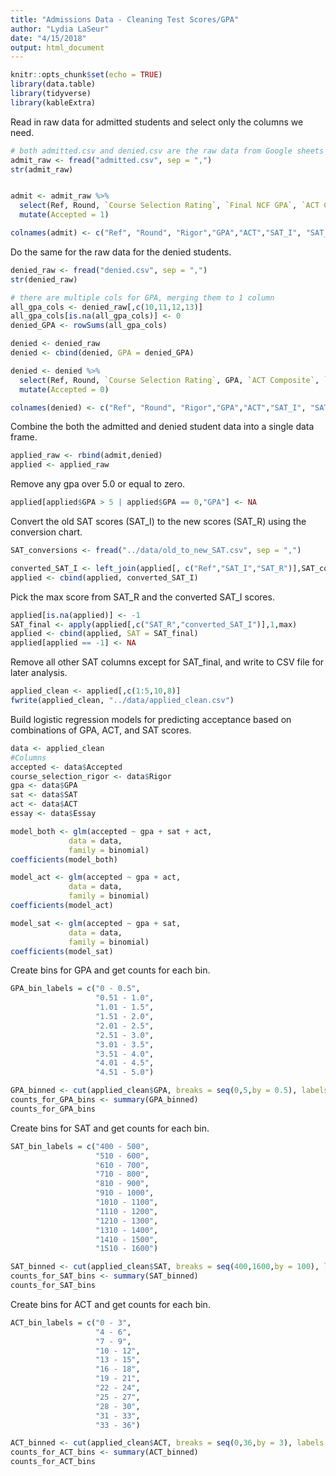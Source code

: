 ```yaml
---
title: "Admissions Data - Cleaning Test Scores/GPA"
author: "Lydia LaSeur"
date: "4/15/2018"
output: html_document
---
```


```r
knitr::opts_chunk$set(echo = TRUE)
library(data.table)
library(tidyverse)
library(kableExtra)
```


Read in raw data for admitted students and select only the columns we need.  

```r
# both admitted.csv and denied.csv are the raw data from Google sheets exported as a csv
admit_raw <- fread("admitted.csv", sep = ",")
str(admit_raw)


admit <- admit_raw %>%
  select(Ref, Round, `Course Selection Rating`, `Final NCF GPA`, `ACT Composite`, `SAT I Superscore (CR + M) - Verified`, `SAT R Superscore`) %>%
  mutate(Accepted = 1)

colnames(admit) <- c("Ref", "Round", "Rigor","GPA","ACT","SAT_I", "SAT_R","Accepted")
```


Do the same for the raw data for the denied students.  

```r
denied_raw <- fread("denied.csv", sep = ",")
str(denied_raw)

# there are multiple cols for GPA, merging them to 1 column
all_gpa_cols <- denied_raw[,c(10,11,12,13)]
all_gpa_cols[is.na(all_gpa_cols)] <- 0
denied_GPA <- rowSums(all_gpa_cols)

denied <- denied_raw
denied <- cbind(denied, GPA = denied_GPA)

denied <- denied %>%
  select(Ref, Round, `Course Selection Rating`, GPA, `ACT Composite`, `SAT I Superscore (CR + M) - Verified`, `SAT R Superscore`) %>%
  mutate(Accepted = 0)

colnames(denied) <- c("Ref", "Round", "Rigor","GPA","ACT","SAT_I", "SAT_R","Accepted")
```


Combine the both the admitted and denied student data into a single data frame.  

```r
applied_raw <- rbind(admit,denied)
applied <- applied_raw
```


Remove any gpa over 5.0 or equal to zero.  

```r
applied[applied$GPA > 5 | applied$GPA == 0,"GPA"] <- NA
```


Convert the old SAT scores (SAT_I) to the new scores (SAT_R) using the conversion chart.  

```r
SAT_conversions <- fread("../data/old_to_new_SAT.csv", sep = ",")

converted_SAT_I <- left_join(applied[, c("Ref","SAT_I","SAT_R")],SAT_conversions, by = "SAT_I")[,"SAT_R.y"]
applied <- cbind(applied, converted_SAT_I)

```


Pick the max score from SAT_R and the converted SAT_I scores.  

```r

applied[is.na(applied)] <- -1
SAT_final <- apply(applied[,c("SAT_R","converted_SAT_I")],1,max)
applied <- cbind(applied, SAT = SAT_final)
applied[applied == -1] <- NA

```


Remove all other SAT columns except for SAT_final, and write to CSV file for later analysis.  

```r
applied_clean <- applied[,c(1:5,10,8)]
fwrite(applied_clean, "../data/applied_clean.csv")
```


Build logistic regression models for predicting acceptance based on combinations of GPA, ACT, and SAT scores.  

```r
data <- applied_clean
#Columns
accepted <- data$Accepted
course_selection_rigor <- data$Rigor
gpa <- data$GPA
sat <- data$SAT
act <- data$ACT
essay <- data$Essay
```


```r
model_both <- glm(accepted ~ gpa + sat + act, 
             data = data, 
             family = binomial)
coefficients(model_both)

model_act <- glm(accepted ~ gpa + act, 
             data = data, 
             family = binomial)
coefficients(model_act)

model_sat <- glm(accepted ~ gpa + sat, 
             data = data, 
             family = binomial)
coefficients(model_sat)
```


Create bins for GPA and get counts for each bin.  

```r
GPA_bin_labels = c("0 - 0.5",
                   "0.51 - 1.0",
                   "1.01 - 1.5",
                   "1.51 - 2.0",
                   "2.01 - 2.5",
                   "2.51 - 3.0",
                   "3.01 - 3.5",
                   "3.51 - 4.0",
                   "4.01 - 4.5",
                   "4.51 - 5.0")

GPA_binned <- cut(applied_clean$GPA, breaks = seq(0,5,by = 0.5), labels = GPA_bin_labels, right = FALSE, include.lowest = TRUE)
counts_for_GPA_bins <- summary(GPA_binned)
counts_for_GPA_bins
```


Create bins for SAT and get counts for each bin.  

```r
SAT_bin_labels = c("400 - 500",
                   "510 - 600",
                   "610 - 700",
                   "710 - 800",
                   "810 - 900",
                   "910 - 1000",
                   "1010 - 1100",
                   "1110 - 1200",
                   "1210 - 1300",
                   "1310 - 1400",
                   "1410 - 1500",
                   "1510 - 1600")

SAT_binned <- cut(applied_clean$SAT, breaks = seq(400,1600,by = 100), labels = SAT_bin_labels, right = FALSE, include.lowest = TRUE)
counts_for_SAT_bins <- summary(SAT_binned)
counts_for_SAT_bins
```


Create bins for ACT and get counts for each bin. 

```r
ACT_bin_labels = c("0 - 3",
                   "4 - 6",
                   "7 - 9",
                   "10 - 12",
                   "13 - 15",
                   "16 - 18",
                   "19 - 21",
                   "22 - 24",
                   "25 - 27",
                   "28 - 30",
                   "31 - 33",
                   "33 - 36")

ACT_binned <- cut(applied_clean$ACT, breaks = seq(0,36,by = 3), labels = ACT_bin_labels, right = FALSE, include.lowest = TRUE)
counts_for_ACT_bins <- summary(ACT_binned)
counts_for_ACT_bins
```

